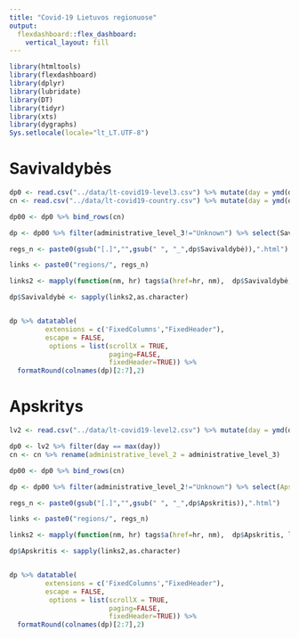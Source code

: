 ```yaml
---
title: "Covid-19 Lietuvos regionuose"
output: 
  flexdashboard::flex_dashboard:
    vertical_layout: fill
---
```


```r
library(htmltools)
library(flexdashboard)
library(dplyr)
library(lubridate)
library(DT)
library(tidyr)
library(xts)
library(dygraphs)
Sys.setlocale(locale="lt_LT.UTF-8")
```

Savivaldybės
=============

```r


dp0 <- read.csv("../data/lt-covid19-level3.csv") %>% mutate(day = ymd(day)) %>% filter(day == max(day))
cn <- read.csv("../data/lt-covid19-country.csv") %>% mutate(day = ymd(day)) %>% filter(day == max(day)) %>% mutate(administrative_level_3 = "Lietuva")

dp00 <- dp0 %>% bind_rows(cn)

dp <- dp00 %>% filter(administrative_level_3!="Unknown") %>% select(Savivaldybė = administrative_level_3, `Atvejai_100k` = confirmed_100k, `Savaitinis augimas` = confirmed_growth_weekly,`Teigiamų tyrimų dalis` = tpr_tpn, `Tyrimų dalies pokytis` = tpr_tpn_diff_weekly, `Mirtys_100k` = deaths_100k, `Mirčių augimas` = deaths_growth_weekly, Populiacija = population ) 

regs_n <- paste0(gsub("[.]","",gsub(" ", "_",dp$Savivaldybė)),".html")

links <- paste0("regions/", regs_n) 

links2 <- mapply(function(nm, hr) tags$a(href=hr, nm),  dp$Savivaldybė, links, SIMPLIFY = FALSE)

dp$Savivaldybė <- sapply(links2,as.character)


dp %>% datatable( 
         extensions = c('FixedColumns',"FixedHeader"),
         escape = FALSE,
          options = list(scrollX = TRUE, 
                         paging=FALSE,
                         fixedHeader=TRUE)) %>% 
  formatRound(colnames(dp)[2:7],2)

```

Apskritys
===================

```r

lv2 <- read.csv("../data/lt-covid19-level2.csv") %>% mutate(day = ymd(day)) 

dp0 <- lv2 %>% filter(day == max(day))
cn <- cn %>% rename(administrative_level_2 = administrative_level_3)

dp00 <- dp0 %>% bind_rows(cn)

dp <- dp00 %>% filter(administrative_level_2!="Unknown") %>% select(Apskritis = administrative_level_2, `Atvejai_100k` = confirmed_100k, `Savaitinis augimas` = confirmed_growth_weekly,`Teigiamų tyrimų dalis` = tpr_tpn, `Tyrimų dalies pokytis` = tpr_tpn_diff_weekly, `Mirtys_100k` = deaths_100k, `Mirčių augimas` = deaths_growth_weekly, Populiacija = population ) 

regs_n <- paste0(gsub("[.]","",gsub(" ", "_",dp$Apskritis)),".html")

links <- paste0("regions/", regs_n) 

links2 <- mapply(function(nm, hr) tags$a(href=hr, nm),  dp$Apskritis, links, SIMPLIFY = FALSE)

dp$Apskritis <- sapply(links2,as.character)


dp %>% datatable( 
         extensions = c('FixedColumns',"FixedHeader"),
         escape = FALSE,
          options = list(scrollX = TRUE, 
                         paging=FALSE,
                         fixedHeader=TRUE)) %>% 
  formatRound(colnames(dp)[2:7],2)

```

